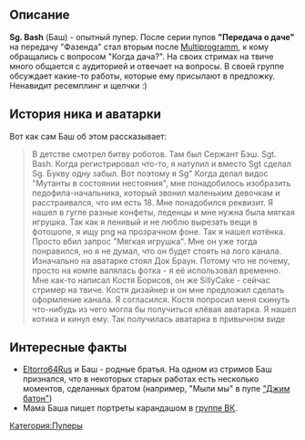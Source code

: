 {{Инфобокс для пуперов
|title2=Sg. Bash
|другие_ники=
|image3=[[Файл:Sg._Bash.jpg|thumb|left|200px]]
|сферы_творчества=RYTP, Стримы
|год_начала=25 сент. 2013 г.
|image4=[[Файл:Александр_Косырев.jpg|thumb|left|200px]]
|имя_фамилия=Александр Косырев
|дата_рождения=11 октября 1989 г.
|место_проживания=Тольятти
|ссылки=
*[https://www.youtube.com/user/Sgbash64Rus YouTube]
*[https://www.twitch.tv/sgbash Twitch]
*[https://www.last.fm/ru/user/Sgbash LastFM]
*[https://ask.fm/Sgbash askFM]
*[https://twitter.com/Sg_bash Твиттер]
*[https://www.instagram.com/sg.bash/ Instagram]
}}
==Описание==
'''Sg. Bash''' (Баш) - опытный пупер. После серии пупов '''"Передача о даче"''' на передачу "Фазенда" стал вторым после [[Multiprogramm]], к кому обращались с вопросом "Когда дача?". На своих стримах на твиче много общается с аудиторией и отвечает на вопросы. В своей группе обсуждает какие-то работы, которые ему присылают в предложку. Ненавидит ресемплинг и щелчки :) 
==История ника и аватарки==
Вот как сам Баш об этом рассказывает:

<blockquote>
В детстве смотрел битву роботов. Там был Сержант Бэш. Sgt. Bash. Когда регистрировал что-то, я натупил и вместо Sgt сделал Sg. Букву одну забыл. Вот поэтому я Sg"
Когда делал видос "Мутанты в состоянии нестояния", мне понадобилось изобразить педофила-начальника, который звонил маленьким девочкам и расстраивался, что им есть 18. Мне понадобился реквизит. Я нашел в гугле разные конфеты, леденцы и мне нужна была мягкая игрушка. Так как я ленивый и не люблю вырезать вещи в фотошопе, я ищу png на прозрачном фоне. Так я нашел котёнка. Просто вбил запрос "Мягкая игрушка". Мне он уже тогда понравился, но я не думал, что он будет стоять на лого канала. Изначально на аватарке стоял Док Браун. Потому что не почему, просто на компе валялась фотка - я её использовал временно.
Мне как-то написал Костя Борисов, он же SillyCake - сейчас стример на твиче. Костя дизайнер и он мне предложил сделать оформление канала. Я согласился. Костя попросил меня скинуть что-нибудь из чего могла бы получиться клёвая аватарка. Я нашел котика и кинул ему. Так получилась аватарка в привычном виде
</blockquote>
==Интересные факты==
*[https://www.youtube.com/user/Eltorro64Rus Eltorro64Rus] и Баш - родные братья. На одном из стримов Баш признался, что в некоторых старых работах есть несколько моментов, сделанных братом (например, "Мыли мы" в пупе [https://www.youtube.com/watch?v=NZHOzYMKM2s "Джим батон"])
*Мама Баша пишет портреты карандашом в [https://vk.com/public115884253 группе ВК].
[[Категория:Пуперы]]